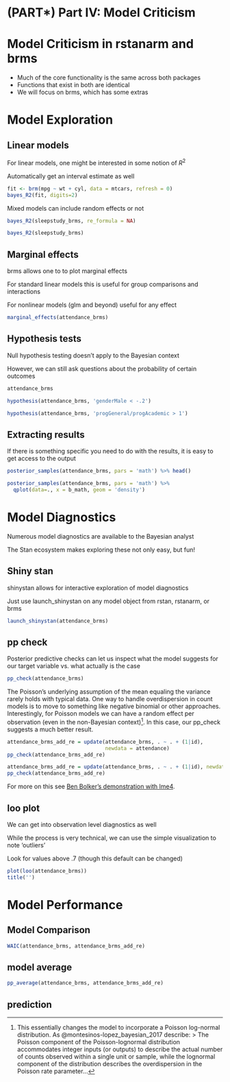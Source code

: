 # (PART\*) Part IV: Model Criticism {-}

# Model Criticism in rstanarm and brms

- Much of the core functionality is the same across both packages
- Functions that exist in both are identical
- We will focus on brms, which has some extras

# Model Exploration

## Linear models

For linear models, one might be interested in some notion of $R^2$

Automatically get an interval estimate as well

```r
fit <- brm(mpg ~ wt + cyl, data = mtcars, refresh = 0)
bayes_R2(fit, digits=2)
```

Mixed models can include random effects or not

```r
bayes_R2(sleepstudy_brms, re_formula = NA)
```

```r
bayes_R2(sleepstudy_brms)
```



## Marginal effects


<span class="pack">brms</span> allows one to to plot marginal effects

For standard linear models this is useful for group comparisons and interactions

For nonlinear models (glm and beyond) useful for any effect

```r
marginal_effects(attendance_brms)
```


## Hypothesis tests

Null hypothesis testing doesn't apply to the Bayesian context

However, we can still ask questions about the probability of certain outcomes

```r
attendance_brms

hypothesis(attendance_brms, 'genderMale < -.2')

hypothesis(attendance_brms, 'progGeneral/progAcademic > 1')
```


## Extracting results

If there is something specific you need to do with the results, it is easy to get access to the output

```r
posterior_samples(attendance_brms, pars = 'math') %>% head()

posterior_samples(attendance_brms, pars = 'math') %>% 
  qplot(data=., x = b_math, geom = 'density')
```



# Model Diagnostics

Numerous model diagnostics are available to the Bayesian analyst


The Stan ecosystem makes exploring these not only easy, but fun!

## Shiny stan

<span class="pack">shinystan</span> allows for interactive exploration of model diagnostics

Just use <span class="func">launch_shinystan</span> on any model object from <span class="pack">rstan</span>, <span class="pack">rstanarm</span>, or <span class="pack">brms</span>

```r
launch_shinystan(attendance_brms)
```


## pp check

Posterior predictive checks can let us inspect what the model suggests for our target variable vs. what actually is the case

```r
pp_check(attendance_brms)
```

The Poisson's underlying assumption of the mean equaling the variance rarely holds with typical data. One way to handle overdispersion in count models is to move to something like negative binomial or other approaches.  Interestingly, for Poisson models we can have a random effect per observation (even in the non-Bayesian context)[^pln].  In this case, our pp_check suggests a much better result.

```r
attendance_brms_add_re = update(attendance_brms, . ~ . + (1|id), 
                                newdata = attendance)
pp_check(attendance_brms_add_re)
```

```r
attendance_brms_add_re = update(attendance_brms, . ~ . + (1|id), newdata = attendance, refresh=0)
pp_check(attendance_brms_add_re)
```

For more on this see [Ben Bolker's demonstration with lme4](https://glmm.wdfiles.com/local--files/examples/overdispersion.pdf).





## loo plot

We can get into observation level diagnostics as well

While the process is very technical, we can use the simple visualization to note 'outliers'

Look for values above .7 (though this default can be changed)

```r
plot(loo(attendance_brms))
title('')
```

# Model Performance
## Model Comparison

```r
WAIC(attendance_brms, attendance_brms_add_re)
```

## model average

```r
pp_average(attendance_brms, attendance_brms_add_re)
```


## prediction




[^pln]: This essentially changes the model to incorporate a Poisson log-normal distribution.  As @montesinos-lopez_bayesian_2017 describe:
> The Poisson component of the Poisson-lognormal distribution accommodates integer inputs (or outputs) to describe the actual number of counts observed within a single unit or sample, while the lognormal component of the distribution describes the overdispersion in the Poisson rate parameter...

<!-- https://www.ncbi.nlm.nih.gov/pmc/articles/PMC5427491/ -->